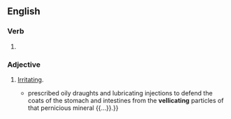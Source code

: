 ==English==

===Verb===
{{head|en|verb form}}

# {{present participle of|en|vellicate|nocat=1}}

===Adjective===
{{en-adj}}

# [[irritating|Irritating]].
#* {{RQ:Smollett Peregrine Pickle|volume=I|14|text=[A] physician {{...}} prescribed oily draughts and lubricating injections to defend the coats of the stomach and intestines from the '''vellicating''' particles of that pernicious mineral {{...}}.}}